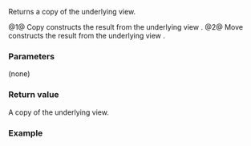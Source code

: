 {{cpp/ranges/drop_while_view/title|base}}
{{cpp/ranges/drop_while_view/navbar}}

{{dcl begin}}
{{dcl|num=1|since=c++20|1=
constexpr V base() const&amp; requires std::copy_constructible&lt;V&gt;;
}}
{{dcl|num=2|since=c++20|1=
constexpr V base() &amp;&amp;;
}}
{{dcl end}}

Returns a copy of the underlying view.

@1@ Copy constructs the result from the underlying view {{rlpi|/#Data members|base_}}.
@2@ Move constructs the result from the underlying view {{tti|base_}}.

===Parameters===
(none)

===Return value===
A copy of the underlying view.

===Example===
{{example
|code=
#include &lt;algorithm&gt;
#include &lt;array&gt;
#include &lt;iostream&gt;
#include &lt;ranges&gt;

void print(auto first, auto last)
{
    for (; first != last; ++first)
        std::cout &lt;&lt; *first &lt;&lt; ' ';
    std::cout &lt;&lt; '\n';
}

int main()
{
    std::array data{1, 2, 3, 4, 5};
    print(data.cbegin(), data.cend());

    auto func = [](int x) { return x &lt; 3; };
    auto view = std::ranges::drop_while_view{data, func};
    print(view.begin(), view.end());

    auto base = view.base(); // `base` refers to the `data`
    std::ranges::reverse(base); //&lt; changes `data` indirectly
    print(data.cbegin(), data.cend());
}
|output=
1 2 3 4 5
3 4 5
5 4 3 2 1 
}}

{{langlinks|es|ja|ru|zh}}